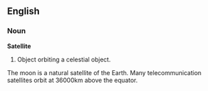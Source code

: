 ==English==


===Noun===

'''Satellite''' 

# Object orbiting a celestial object.

The moon is a natural satellite of the Earth.
Many telecommunication satellites orbit at 36000km above the equator.